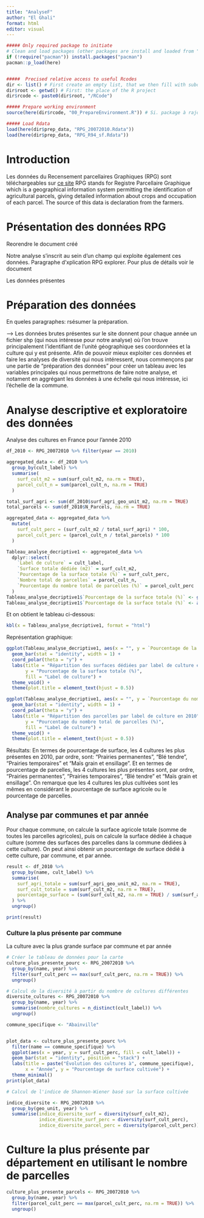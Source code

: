 ```yaml
---
title: "AnalyseF"
author: "El Ghali"
format: html
editor: visual
---
```


```r
##### Only required package to initiate
# Clean and load packages (other packages are install and loaded from "00_PrepareEnvironment.R")
if (!require("pacman")) install.packages("pacman")
pacman::p_load(here)


#####  Precised relative access to useful Rcodes
dir <- list() # First create an empty list, that we then fill with subobjects
dir$root <- getwd() # First: the place of the R project
dir$rcode <- paste0(dir$root, "/RCode")

##### Prepare working environment
source(here(dir$rcode, "00_PrepareEnvironment.R")) # Si. package à rajouter: dans le script R 00

##### Load Rdata
load(here(dir$prep_data, "RPG_20072010.Rdata"))
load(here(dir$prep_data, "RPG_R94_sf.Rdata"))

```

# Introduction

Les données du Recensement parcellaires Graphiques (RPG) sont téléchargeables sur
[ce site](https://geoservices.ign.fr/rpg)
RPG stands for Registre Parcellaire Graphique which is a geographical information system permitting the identification of agricultural parcels, giving detailed information about crops and occupation of each parcel.
The source of this data is declaration from the farmers.

# Présentation des données RPG
Reorendre le document créé

Notre analyse s'inscrit au sein d'un champ qui exploite également ces données. Paragraphe d'xplication RPG explorer. Pour plus de détails voir le document

Les données présentes 

# Préparation des données

En queles paragraphes: rsésumer la préparation.

--> 
Les données brutes présentes sur le site donnent pour chaque année un fichier shp (qui nous intéresse pour notre analyse) où l'on trouve principalement l'identifiant de l'unité géographique ses coordonnées et la culture qui y est présente. Afin de pouvoir mieux exploiter ces données et faire les analyses de diversité qui nous intéressent, nous commençons par une partie de "préparation des données" pour créer un tableau avec les variables principales qui nous permettrons de faire notre analyse, et notament en aggrégant les données à une échelle qui nous intéresse, ici l'échelle de la commune.


# Analyse descriptive et exploratoire des données

Analyse des cultures en France pour l'année 2010 
```r


df_2010 <- RPG_20072010 %>% filter(year == 2010)

aggregated_data <- df_2010 %>%
  group_by(cult_label) %>%
  summarise(
    surf_cult_m2 = sum(surf_cult_m2, na.rm = TRUE),
    parcel_cult_n = sum(parcel_cult_n, na.rm = TRUE)
  )

total_surf_agri <- sum(df_2010$surf_agri_geo_unit_m2, na.rm = TRUE)
total_parcels <- sum(df_2010$N_Parcels, na.rm = TRUE)

aggregated_data <- aggregated_data %>%
  mutate(
    surf_cult_perc = (surf_cult_m2 / total_surf_agri) * 100,
    parcel_cult_perc = (parcel_cult_n / total_parcels) * 100
  )

Tableau_analyse_decriptive1 <- aggregated_data %>%
  dplyr::select(
    `Label de culture` = cult_label,
    `Surface totale dédiée (m2)` = surf_cult_m2,
    `Pourcentage de la surface totale (%)` = surf_cult_perc,
    `Nombre total de parcelles` = parcel_cult_n,
    `Pourcentage du nombre total de parcelles (%)` = parcel_cult_perc
  )
Tableau_analyse_decriptive1$`Pourcentage de la surface totale (%)` <- gsub("\\[.*\\]", "", Tableau_analyse_decriptive1$`Pourcentage de la surface totale (%)`)
Tableau_analyse_decriptive1$`Pourcentage de la surface totale (%)` <- as.numeric(Tableau_analyse_decriptive1$`Pourcentage de la surface totale (%)`)
```

Et on obtient le tableau ci-dessous:

```r
kbl(x = Tableau_analyse_decriptive1, format = "html")
```

Représentation graphique: 
```r
ggplot(Tableau_analyse_decriptive1, aes(x = "", y = `Pourcentage de la surface totale (%)`, fill = `Label de culture`)) +
  geom_bar(stat = "identity", width = 1) +
  coord_polar(theta = "y") +
  labs(title = "Répartition des surfaces dédiées par label de culture en 2010",
       y = "Pourcentage de la surface totale (%)",
       fill = "Label de culture") +
  theme_void() +
  theme(plot.title = element_text(hjust = 0.5))


```
```r
ggplot(Tableau_analyse_decriptive1, aes(x = "", y = `Pourcentage du nombre total de parcelles (%)`, fill = `Label de culture`)) +
  geom_bar(stat = "identity", width = 1) +
  coord_polar(theta = "y") +
  labs(title = "Répartition des parcelles par label de culture en 2010",
       y = "Pourcentage du nombre total de parcelles (%)",
       fill = "Label de culture") +
  theme_void() +
  theme(plot.title = element_text(hjust = 0.5))
```

Résultats:
En termes de pourcentage de surface, les 4 cultures les plus présentes en 2010, par ordre, sont: "Prairies permanentes", "Blé tendre", "Prairies temporaires" et "Maïs grain et ensillage".
Et en termes de pourcentage de parcelles, les 4 cultures les plus présentes sont, par ordre, "Prairies permanentes", "Prairies temporaires", "Blé tendre" et "Maïs grain et ensillage".
On remarque que les 4 cultures les plus cultivées sont les mêmes en considérant le pourcentage de surface agricole ou le pourcentage de parcelles.

## Analyse par communes et par année

Pour chaque commune, on calcule la surface agricole totale (somme de toutes les parcelles agricoles), puis on calcule la surface dédiée à chaque culture (somme des surfaces des parcelles dans la commune dédiées à cette culture). On peut ainsi obtenir un pourcentage de surface dédié à cette culture, par commune, et par année. 

```r
result <- df_2010 %>%
  group_by(name, cult_label) %>%
  summarise(
    surf_agri_totale = sum(surf_agri_geo_unit_m2, na.rm = TRUE),
    surf_cult_totale = sum(surf_cult_m2, na.rm = TRUE),
    pourcentage_surface = (sum(surf_cult_m2, na.rm = TRUE) / sum(surf_agri_geo_unit_m2, na.rm = TRUE)) * 100
  ) %>%
  ungroup()

print(result)
```


### Culture la plus présente par commune 
 
La culture avec la plus grande surface par commune et par année

```r
# Créer le tableau de données pour la carte
culture_plus_presente_pourc <- RPG_20072010 %>%
  group_by(name, year) %>%
  filter(surf_cult_perc == max(surf_cult_perc, na.rm = TRUE)) %>%
  ungroup()

```

```r
# Calcul de la diversité à partir du nombre de cultures différentes 
diversite_cultures <- RPG_20072010 %>%
  group_by(name, year) %>%
  summarise(nombre_cultures = n_distinct(cult_label)) %>%
  ungroup()
```

```r
commune_specifique <- "Abainville"


plot_data <- culture_plus_presente_pourc %>%
  filter(name == commune_specifique) %>%
  ggplot(aes(x = year, y = surf_cult_perc, fill = cult_label)) +
  geom_bar(stat = "identity", position = "stack") +
  labs(title = paste("Évolution des cultures à", commune_specifique),
       x = "Année", y = "Pourcentage de surface cultivée") +
  theme_minimal()
print(plot_data)
```

```r
# Calcul de l'indice de Shannon-Wiener basé sur la surface cultivée

indice_diversite <- RPG_20072010 %>%
  group_by(geo_unit, year) %>%
  summarise(indice_diversite_surf = diversity(surf_cult_m2),
            indice_diversite_surf_perc = diversity(surf_cult_perc),
            indice_diversite_parcel_perc = diversity(parcel_cult_perc))

```

# Culture la plus présente par département en utilisant le nombre de parcelles

```r
culture_plus_presente_parcels <- RPG_20072010 %>%
  group_by(name, year) %>%
  filter(parcel_cult_perc == max(parcel_cult_perc, na.rm = TRUE)) %>%
  ungroup()

```
